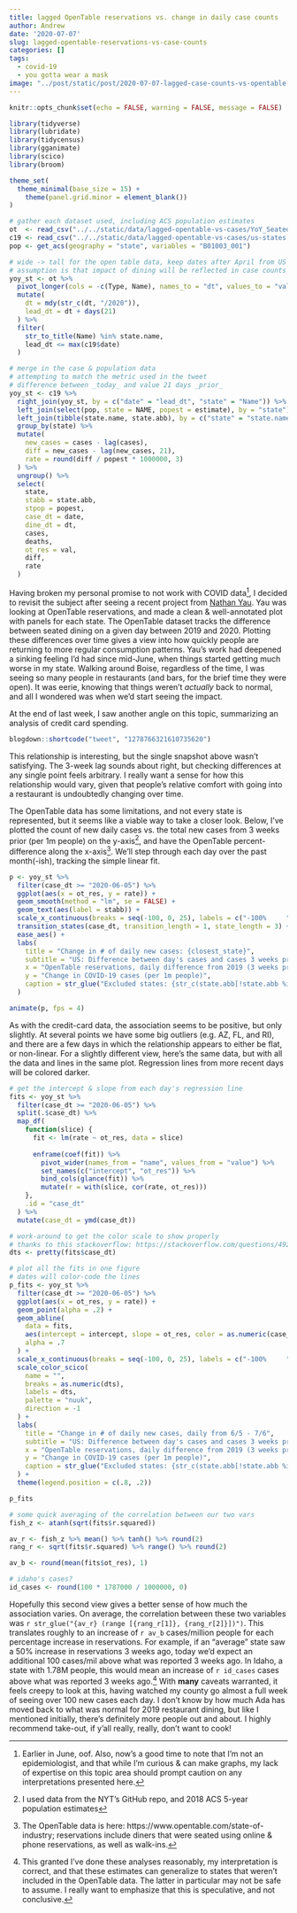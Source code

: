 ```yaml
---
title: lagged OpenTable reservations vs. change in daily case counts
author: Andrew
date: '2020-07-07'
slug: lagged-opentable-reservations-vs-case-counts
categories: []
tags:
  - covid-19
  - you gotta wear a mask
image: "../post/static/post/2020-07-07-lagged-case-counts-vs-opentable-reservations_files/figure-html/lines-1.png"
---
```


```r
knitr::opts_chunk$set(echo = FALSE, warning = FALSE, message = FALSE)
```

```r
library(tidyverse)
library(lubridate)
library(tidycensus)
library(gganimate)
library(scico)
library(broom)

theme_set(
  theme_minimal(base_size = 15) +
    theme(panel.grid.minor = element_blank())
)

# gather each dataset used, including ACS population estimates
ot  <- read_csv("../../static/data/lagged-opentable-vs-cases/YoY_Seated_Diner_Data.csv")
c19 <- read_csv("../../static/data/lagged-opentable-vs-cases/us-states.csv")
pop <- get_acs(geography = "state", variables = "B01003_001")

# wide -> tall for the open table data, keep dates after April from US states
# assumption is that impact of dining will be reflected in case counts within ~3 weeks
yoy_st <- ot %>%
  pivot_longer(cols = -c(Type, Name), names_to = "dt", values_to = "val") %>%
  mutate(
    dt = mdy(str_c(dt, "/2020")),
    lead_dt = dt + days(21)
  ) %>%
  filter(
    str_to_title(Name) %in% state.name,
    lead_dt <= max(c19$date)
  )

# merge in the case & population data
# attempting to match the metric used in the tweet
# difference between _today_ and value 21 days _prior_
yoy_st <- c19 %>%
  right_join(yoy_st, by = c("date" = "lead_dt", "state" = "Name")) %>%
  left_join(select(pop, state = NAME, popest = estimate), by = "state") %>%
  left_join(tibble(state.name, state.abb), by = c("state" = "state.name")) %>%
  group_by(state) %>%
  mutate(
    new_cases = cases - lag(cases),
    diff = new_cases - lag(new_cases, 21),
    rate = round(diff / popest * 1000000, 3)
  ) %>%
  ungroup() %>%
  select(
    state,
    stabb = state.abb,
    stpop = popest,
    case_dt = date,
    dine_dt = dt,
    cases,
    deaths,
    ot_res = val,
    diff,
    rate
  )
```

Having broken my personal promise to not work with COVID data[^1], I decided to revisit the subject after seeing a recent project from [Nathan Yau](https://flowingdata.com/2020/07/02/restaurant-reopenings/). Yau was looking at OpenTable reservations, and made a clean & well-annotated plot with panels for each state. The OpenTable dataset tracks the difference between seated dining on a given day between 2019 and 2020. Plotting these differences over time gives a view into how quickly people are returning to more regular consumption patterns. Yau's work had deepened a sinking feeling I'd had since mid-June, when things started getting much worse in my state. Walking around Boise, regardless of the time, I was seeing so many people in restaurants (and bars, for the brief time they were open). It was eerie, knowing that things weren't *actually* back to normal, and all I wondered was when we'd start seeing the impact.

At the end of last week, I saw another angle on this topic, summarizing an analysis of credit card spending.

```r
blogdown::shortcode("tweet", "1278766321610735620")
```

This relationship is interesting, but the single snapshot above wasn't satisfying. The 3-week lag sounds about right, but checking differences at any single point feels arbitrary. I really want a sense for how this relationship would vary, given that people's relative comfort with going into a restaurant is undoubtedly changing over time.

The OpenTable data has some limitations, and not every state is represented, but it seems like a viable way to take a closer look. Below, I've plotted the count of new daily cases vs. the total new cases from 3 weeks prior (per 1m people) on the y-axis[^2], and have the OpenTable percent-difference along the x-axis[^3]. We'll step through each day over the past month(-ish), tracking the simple linear fit.

```r
p <- yoy_st %>%
  filter(case_dt >= "2020-06-05") %>%
  ggplot(aes(x = ot_res, y = rate)) +
  geom_smooth(method = "lm", se = FALSE) +
  geom_text(aes(label = stabb)) +
  scale_x_continuous(breaks = seq(-100, 0, 25), labels = c("-100%     ", seq(-75, 0, 25))) +
  transition_states(case_dt, transition_length = 1, state_length = 3) +
  ease_aes() +
  labs(
    title = "Change in # of daily new cases: {closest_state}",
    subtitle = "US: Difference between day's cases and cases 3 weeks prior",
    x = "OpenTable reservations, daily difference from 2019 (3 weeks prior)",
    y = "Change in COVID-19 cases (per 1m people)",
    caption = str_glue("Excluded states: {str_c(state.abb[!state.abb %in% unique(yoy_st$stabb)], collapse = ', ')}")
  )

animate(p, fps = 4)
```

As with the credit-card data, the association seems to be positive, but only slightly. At several points we have some big outliers (e.g. AZ, FL, and RI), and there are a few days in which the relationship appears to either be flat, or non-linear. For a slightly different view, here's the same data, but with all the data and lines in the same plot. Regression lines from more recent days will be colored darker.

```r
# get the intercept & slope from each day's regression line
fits <- yoy_st %>%
  filter(case_dt >= "2020-06-05") %>%
  split(.$case_dt) %>%
  map_df(
    function(slice) {
      fit <- lm(rate ~ ot_res, data = slice)
      
      enframe(coef(fit)) %>%
        pivot_wider(names_from = "name", values_from = "value") %>%
        set_names(c("intercept", "ot_res")) %>%
        bind_cols(glance(fit)) %>%
        mutate(r = with(slice, cor(rate, ot_res)))
    },
    .id = "case_dt"
  ) %>%
  mutate(case_dt = ymd(case_dt))

# work-around to get the color scale to show properly
# thanks to this stackoverflow: https://stackoverflow.com/questions/49276967/mapping-dates-to-the-viridis-colour-scale-in-ggplot2
dts <- pretty(fits$case_dt)

# plot all the fits in one figure
# dates will color-code the lines
p_fits <- yoy_st %>%
  filter(case_dt >= "2020-06-05") %>%
  ggplot(aes(x = ot_res, y = rate)) +
  geom_point(alpha = .2) +
  geom_abline(
    data = fits,
    aes(intercept = intercept, slope = ot_res, color = as.numeric(case_dt)),
    alpha = .7
  ) +
  scale_x_continuous(breaks = seq(-100, 0, 25), labels = c("-100%     ", seq(-75, 0, 25))) +
  scale_color_scico(
    name = "",
    breaks = as.numeric(dts),
    labels = dts,
    palette = "nuuk",
    direction = -1
  ) +
  labs(
    title = "Change in # of daily new cases, daily from 6/5 - 7/6",
    subtitle = "US: Difference between day's cases and cases 3 weeks prior",
    x = "OpenTable reservations, daily difference from 2019 (3 weeks prior)",
    y = "Change in COVID-19 cases (per 1m people)",
    caption = str_glue("Excluded states: {str_c(state.abb[!state.abb %in% unique(yoy_st$stabb)], collapse = ', ')}")
  ) +
  theme(legend.position = c(.8, .2))

p_fits

# some quick averaging of the correlation between our two vars
fish_z <- atanh(sqrt(fits$r.squared))

av_r <- fish_z %>% mean() %>% tanh() %>% round(2)
rang_r <- sqrt(fits$r.squared) %>% range() %>% round(2)

av_b <- round(mean(fits$ot_res), 1)

# idaho's cases?
id_cases <- round(100 * 1787000 / 1000000, 0)
```

Hopefully this second view gives a better sense of how much the association varies. On average, the correlation between these two variables was `r str_glue("{av_r} (range [{rang_r[1]}, {rang_r[2]}])")`. This translates roughly to an increase of `r av_b` cases/million people for each percentage increase in reservations. For example, if an "average" state saw a 50% increase in reservations 3 weeks ago, today we'd expect an additional 100 cases/mil above what was reported 3 weeks ago. In Idaho, a state with 1.78M people, this would mean an increase of `r id_cases` cases above what was reported 3 weeks ago.[^4] With **many** caveats warranted, it feels creepy to look at this, having watched my county go almost a full week of seeing over 100 new cases each day. I don't know by how much Ada has moved back to what was normal for 2019 restaurant dining, but like I mentioned initially, there's definitely more people out and about. I highly recommend take-out, if y'all really, really, don't want to cook!

[^1]: Earlier in June, oof. Also, now's a good time to note that I'm not an epidemiologist, and that while I'm curious & can make graphs, my lack of expertise on this topic area should prompt caution on any interpretations presented here. 

[^2]: I used data from the NYT's GitHub repo, and 2018 ACS 5-year population estimates

[^3]: The OpenTable data is here: https://www.opentable.com/state-of-industry; reservations include diners that were seated using online & phone reservations, as well as walk-ins.

[^4]: This granted I've done these analyses reasonably, my interpretation is correct, and that these estimates can generalize to states that weren't included in the OpenTable data. The latter in particular may not be safe to assume. I really want to emphasize that this is speculative, and not conclusive.

